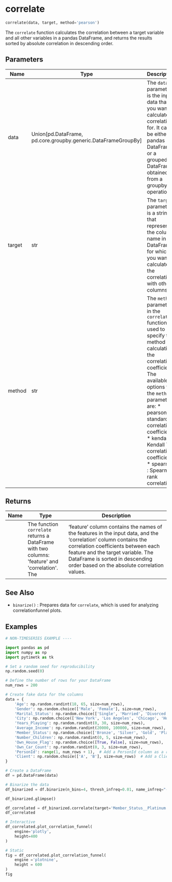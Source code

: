 # correlate { #pytimetk.correlate }

```python
correlate(data, target, method='pearson')
```

The `correlate` function calculates the correlation between a target variable and all other
variables in a pandas DataFrame, and returns the results sorted by absolute correlation in
descending order.

## Parameters {.doc-section .doc-section-parameters}

| Name   | Type                                                            | Description                                                                                                                                                                                                                                                                                                              | Default       |
|--------|-----------------------------------------------------------------|--------------------------------------------------------------------------------------------------------------------------------------------------------------------------------------------------------------------------------------------------------------------------------------------------------------------------|---------------|
| data   | Union\[pd.DataFrame, pd.core.groupby.generic.DataFrameGroupBy\] | The `data` parameter is the input data that you want to calculate correlations for. It can be either a pandas DataFrame or a grouped DataFrame obtained from a groupby operation.                                                                                                                                        | _required_    |
| target | str                                                             | The `target` parameter is a string that represents the column name in the DataFrame for which you want to calculate the correlation with other columns.                                                                                                                                                                  | _required_    |
| method | str                                                             | The `method` parameter in the `correlate` function is used to specify the method for calculating the correlation coefficient. The available options for the `method` parameter are:  * pearson : standard correlation coefficient * kendall : Kendall Tau correlation coefficient * spearman : Spearman rank correlation | `= 'pearson'` |

## Returns {.doc-section .doc-section-returns}

| Name   | Type                                                                                                | Description                                                                                                                                                                                                                                                                   |
|--------|-----------------------------------------------------------------------------------------------------|-------------------------------------------------------------------------------------------------------------------------------------------------------------------------------------------------------------------------------------------------------------------------------|
|        | The function `correlate` returns a DataFrame with two columns: \'feature\' and \'correlation\'. The | 'feature' column contains the names of the features in the input data, and the 'correlation' column contains the correlation coefficients between each feature and the target variable. The DataFrame is sorted in descending order based on the absolute correlation values. |

## See Also {.doc-section .doc-section-see-also}

- `binarize()` : Prepares data for `correlate`, which is used for analyzing correlationfunnel plots.

## Examples {.doc-section .doc-section-examples}

``` python
# NON-TIMESERIES EXAMPLE ----

import pandas as pd
import numpy as np
import pytimetk as tk

# Set a random seed for reproducibility
np.random.seed(0)

# Define the number of rows for your DataFrame
num_rows = 200

# Create fake data for the columns
data = {
    'Age': np.random.randint(18, 65, size=num_rows),
    'Gender': np.random.choice(['Male', 'Female'], size=num_rows),
    'Marital_Status': np.random.choice(['Single', 'Married', 'Divorced'], size=num_rows),
    'City': np.random.choice(['New York', 'Los Angeles', 'Chicago', 'Houston', 'Miami'], size=num_rows),
    'Years_Playing': np.random.randint(0, 30, size=num_rows),
    'Average_Income': np.random.randint(20000, 100000, size=num_rows),
    'Member_Status': np.random.choice(['Bronze', 'Silver', 'Gold', 'Platinum'], size=num_rows),
    'Number_Children': np.random.randint(0, 5, size=num_rows),
    'Own_House_Flag': np.random.choice([True, False], size=num_rows),
    'Own_Car_Count': np.random.randint(0, 3, size=num_rows),
    'PersonId': range(1, num_rows + 1),  # Add a PersonId column as a row count
    'Client': np.random.choice(['A', 'B'], size=num_rows)  # Add a Client column with random values 'A' or 'B'
}

# Create a DataFrame
df = pd.DataFrame(data)

# Binarize the data
df_binarized = df.binarize(n_bins=4, thresh_infreq=0.01, name_infreq="-OTHER", one_hot=True)

df_binarized.glimpse()
```

``` python
df_correlated = df_binarized.correlate(target='Member_Status__Platinum')
df_correlated
```

``` python
# Interactive
df_correlated.plot_correlation_funnel(
    engine='plotly',
    height=400
)
```

``` python
# Static
fig = df_correlated.plot_correlation_funnel(
    engine ='plotnine',
    height = 600
)
fig
```